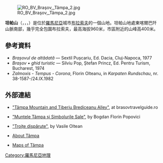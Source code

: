 [[Image:RO_BV_Braşov,_Tâmpa_2.jpg|thumb]]

'''坦帕山'''（{{lang-ro|Tâmpa}}，{{lang-de|Zinne}}，{{lang-hu|Cenk}}，{{lang-la|Mons Cinum}}）是位於[[羅馬尼亞|羅馬尼亞]]城市[[布拉索夫|布拉索夫]]的一個山地。坦帕山地處東喀爾巴阡山脈南部，幾乎完全包圍布拉索夫，最高海拔960米，市區附近的山峰高400米。
==參考資料==
*''Brașovul de altădată'' — Sextil Pușcariu, Ed. Dacia, Cluj-Napoca, 1977
*''Brașov • ghid turistic'' — Silviu Pop, Ștefan Princz, Ed. Pentru Turism, Bucharest, 1974
*''Zalmoxis - Tempus - Corona'', Florin Olteanu, in ''Karpaten Rundschau'', nr. 38-1587-/24.IX.1982
==外部連結==
*[https://web.archive.org/web/20110719060900/http://www.brasovtravelguide.ro/en/brasov/sightseeing/tampa.php "Tâmpa Mountain and Tiberiu Brediceanu Alley"], at brasovtravelguide.ro
*{{Ro icon}} [https://web.archive.org/web/20071007125235/http://www.itcnet.ro/history/archive/mi2001/current6/mi40.htm "Muntele Tâmpa şi Simbolurile Sale"], by Bogdan Florin Popovici
*{{Ro icon}} [https://web.archive.org/web/20110721134601/http://destinatii.liternet.ro/destinatii.php?art=74 "Troiţe dispărute"], by Vasile Oltean
*{{hu icon}} [http://mars.elte.hu/varak/brassocenk/cenktortenet.htm About Tâmpa]{{Wayback|url=http://mars.elte.hu/varak/brassocenk/cenktortenet.htm |date=20070227193317 }}
*{{hu icon}} [http://mars.elte.hu/varak/brassocenk/cenkterkepek.htm Maps of Tâmpa]{{Wayback|url=http://mars.elte.hu/varak/brassocenk/cenkterkepek.htm |date=20070227193307 }}
[[Category:羅馬尼亞地理|Category:羅馬尼亞地理]]